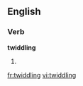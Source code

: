 
==English==

===Verb===
'''twiddling'''

# {{present participle of|[[twiddle]]}}

[[fr:twiddling]]
[[vi:twiddling]]